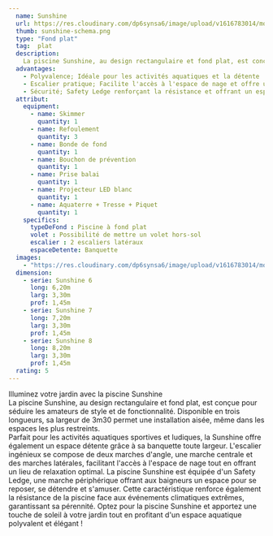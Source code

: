```yaml
---
  name: Sunshine
  url: https://res.cloudinary.com/dp6synsa6/image/upload/v1616783014/monoblocs-fonds-plats/sunshine/sunshine_fsedrq.png
  thumb: sunshine-schema.png
  type: "Fond plat"
  tag:  plat
  description:
    La piscine Sunshine, au design rectangulaire et fond plat, est conçue pour séduire les amateurs de style et de fonctionnalité. Disponible en trois longueurs, sa largeur de 3m30 permet une installation aisée, même dans les espaces les plus restreints.
  advantages:
    - Polyvalence; Idéale pour les activités aquatiques et la détente
    - Escalier pratique; Facilite l'accès à l'espace de nage et offre un lieu de repos
    - Sécurité; Safety Ledge renforçant la résistance et offrant un espace de détente
  attribut:
    equipment:
      - name: Skimmer
        quantity: 1
      - name: Refoulement
        quantity: 3
      - name: Bonde de fond
        quantity: 1
      - name: Bouchon de prévention
        quantity: 1
      - name: Prise balai
        quantity: 1
      - name: Projecteur LED blanc
        quantity: 1
      - name: Aquaterre + Tresse + Piquet
        quantity: 1
    specifics:
      typeDeFond : Piscine à fond plat
      volet : Possibilité de mettre un volet hors-sol
      escalier : 2 escaliers latéraux
      espaceDetente: Banquette
  images:
    - "https://res.cloudinary.com/dp6synsa6/image/upload/v1616783014/monoblocs-fonds-plats/sunshine/sunshine_fsedrq.png"
  dimension:
    - serie: Sunshine 6
      long: 6,20m
      larg: 3,30m
      prof: 1,45m
    - serie: Sunshine 7
      long: 7,20m
      larg: 3,30m
      prof: 1,45m
    - serie: Sunshine 8
      long: 8,20m
      larg: 3,30m
      prof: 1,45m
  rating: 5
---
```


<div class=" mt-4 max-w-[720px]">
	<div class="mb-2 text-center font-semibold text-primary">
		Illuminez votre jardin avec la piscine Sunshine
	</div>
	La piscine Sunshine, au design rectangulaire et fond plat, est conçue pour séduire
	les amateurs de style et de fonctionnalité. Disponible en trois longueurs, sa largeur
	de 3m30 permet une installation aisée, même dans les espaces les plus restreints.
	<br /> Parfait pour les activités aquatiques sportives et ludiques, la
	Sunshine offre également un espace détente grâce à sa banquette toute largeur.
	L'escalier ingénieux se compose de deux marches d'angle, une marche centrale
	et des marches latérales, facilitant l'accès à l'espace de nage tout en
	offrant un lieu de relaxation optimal. La piscine Sunshine est équipée d'un
	Safety Ledge, une marche périphérique offrant aux baigneurs un espace pour se
	reposer, se détendre et s'amuser. Cette caractéristique renforce également la
	résistance de la piscine face aux événements climatiques extrêmes,
	garantissant sa pérennité. Optez pour la piscine Sunshine et apportez une
	touche de soleil à votre jardin tout en profitant d'un espace aquatique
	polyvalent et élégant !
</div>
